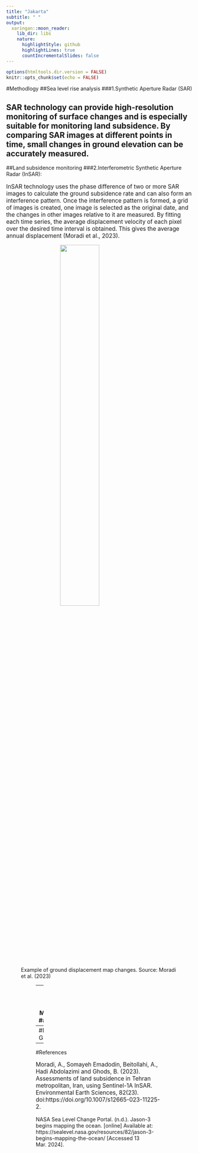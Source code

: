 ```yaml
---
title: "Jakarta"
subtitle: " "
output:
  xaringan::moon_reader:
    lib_dir: libs
    nature:
      highlightStyle: github
      highlightLines: true
      countIncrementalSlides: false
---
```


```r
options(htmltools.dir.version = FALSE)
knitr::opts_chunk$set(echo = FALSE) 
```
#Methodlogy
##Sea level rise analysis
###1.Synthetic Aperture Radar (SAR)
<p style="font-size:1.1em;">SAR technology can provide high-resolution monitoring of surface changes and is especially suitable for monitoring land subsidence. By comparing SAR images at different points in time, small changes in ground elevation can be accurately measured.
---
##Land subsidence monitoring
###2.Interferometric Synthetic Aperture Radar (InSAR):
<p style="font-size:1.1em;">InSAR technology uses the phase difference of two or more SAR images to calculate the ground subsidence rate and can also form an interference pattern. Once the interference pattern is formed, a grid of images is created, one image is selected as the original date, and the changes in other images relative to it are measured. By fitting each time series, the average displacement velocity of each pixel over the desired time interval is obtained. This gives the average annual displacement (Moradi et al., 2023).
<figure>
<img src="figures/figure2.png" width="50%" style="display: block; margin: auto;" /><figcaption>Example of ground displacement map changes. Source: Moradi et al. (2023)</figcaption>
<figure>
---
##Sea Level Change Monitoring
###Jason3
<p style="font-size:1.0em;">Obtain sea level data from the Jason-3 satellite through NASA, NOAA or related data centers. Jason-3 can accurately measure the height of global sea levels and provide important data for climate change research. Use GIS and analyze this data to identify sea level trends in Jakarta and its surrounding areas. Combining sea level data and climate models to predict sea level changes in Jakarta in the coming years and decades. Assess the potential impacts of sea level rise on Jakarta, including the risk of flooding in low-lying areas, seawater erosion and saltwater intrusion.
<figure>
<img src="figures/jason3.jpeg" width="50%" style="display: block; margin: auto;" /><figcaption>Example of the first Jason-3 map. Source: NASA Sea Level Change Portal (n.d.)</figcaption>
<figure>
---
#Project Gantt Chart
<figure>
<img src="figures/gantt.png" width="150%" style="display: block; margin: auto;" /><figcaption>Gantt Chart of Whole Project</figcaption>
<figure>
---
#References
<p style="font-size:1.1em;">Moradi, A., Somayeh Emadodin, Beitollahi, A., Hadi Abdolazimi and Ghods, B. (2023). Assessments of land subsidence in Tehran metropolitan, Iran, using Sentinel-1A InSAR. Environmental Earth Sciences, 82(23). doi:https://doi.org/10.1007/s12665-023-11225-2. 
<p style="font-size:1.1em;">NASA Sea Level Change Portal. (n.d.). Jason-3 begins mapping the ocean. [online] Available at: https://sealevel.nasa.gov/resources/82/jason-3-begins-mapping-the-ocean/ [Accessed 13 Mar. 2024].

